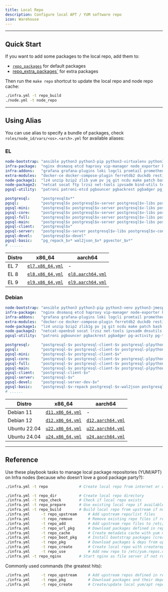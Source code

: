 ```yaml
---
title: Local Repo
description: Configure local APT / YUM software repo
icon: Warehouse
---
```



--------

## Quick Start

If you want to add some packages to the local repo, add them to:

- [`repo_packages`](/docs/infra/param#repo_packages) for default packages
- [repo_extra_packages`](/docs/infra/param/#repo_extra_packages) for extra packages

Then run the `make repo` shortcut to update the local repo and node repo cache:

```bash title="make repo"
./infra.yml -t repo_build
./node.yml -t node_repo
```



--------

## Using Alias

You can use alias to specify a bundle of packages, check `roles/node_id/vars/<os>.<arch>.yml` for available aliases:

### EL

```yaml
node-bootstrap: "ansible python3 python3-pip python3-virtualenv python3-requests python3-jmespath python3-cryptography dnf-utils modulemd-tools createrepo_c sshpass"
infra-package:  "nginx dnsmasq etcd haproxy vip-manager node_exporter keepalived_exporter pg_exporter pgbackrest_exporter redis_exporter redis minio mcli pig"
infra-addons:   "grafana grafana-plugins loki logcli promtail prometheus alertmanager pushgateway blackbox_exporter nginx_exporter pev2 certbot python3-certbot-nginx"
extra-modules:  "docker-ce docker-compose-plugin ferretdb2 duckdb restic juicefs vray grafana-infinity-ds"
node-package1:  "lz4 unzip bzip2 zlib yum pv jq git ncdu make patch bash lsof wget uuid tuned nvme-cli numactl grubby sysstat iotop htop rsync tcpdump perf flamegraph chkconfig"
node-package2:  "netcat socat ftp lrzsz net-tools ipvsadm bind-utils telnet audit ca-certificates readline vim-minimal keepalived chrony openssl openssh-server openssh-clients"
pgsql-utility:  "patroni patroni-etcd pgbouncer pgbackrest pgbadger pg_activity pg_timetable pgFormatter pg_filedump pgxnclient timescaledb-tools timescaledb-event-streamer pgcopydb pgloader"

postgresql:     "postgresql$v*"
pgsql:          "postgresql$v postgresql$v-server postgresql$v-libs postgresql$v-contrib postgresql$v-plperl postgresql$v-plpython3 postgresql$v-pltcl postgresql$v-llvmjit"
pgsql-mini:     "postgresql$v postgresql$v-server postgresql$v-libs postgresql$v-contrib"
pgsql-core:     "postgresql$v postgresql$v-server postgresql$v-libs postgresql$v-contrib postgresql$v-plperl postgresql$v-plpython3 postgresql$v-pltcl postgresql$v-llvmjit"
pgsql-full:     "postgresql$v postgresql$v-server postgresql$v-libs postgresql$v-contrib postgresql$v-plperl postgresql$v-plpython3 postgresql$v-pltcl postgresql$v-llvmjit postgresql$v-test postgresql$v-devel"
pgsql-main:     "postgresql$v postgresql$v-server postgresql$v-libs postgresql$v-contrib postgresql$v-plperl postgresql$v-plpython3 postgresql$v-pltcl postgresql$v-llvmjit pg_repack_$v* wal2json_$v* pgvector_$v*"
pgsql-client:   "postgresql$v"
pgsql-server:   "postgresql$v-server postgresql$v-libs postgresql$v-contrib"
pgsql-devel:    "postgresql$v-devel"
pgsql-basic:    "pg_repack_$v* wal2json_$v* pgvector_$v*"
# ......
```

| Distro | x86_64 | aarch64 |
|--------|---------|----------|
| EL 7 | [`el7.x86_64.yml`](https://github.com/pgsty/pigsty/blob/main/roles/node_id/vars/el7.x86_64.yml) | - |
| EL 8 | [`el8.x86_64.yml`](https://github.com/pgsty/pigsty/blob/main/roles/node_id/vars/el8.x86_64.yml) | [`el8.aarch64.yml`](https://github.com/pgsty/pigsty/blob/main/roles/node_id/vars/el8.aarch64.yml) |
| EL 9 | [`el9.x86_64.yml`](https://github.com/pgsty/pigsty/blob/main/roles/node_id/vars/el9.x86_64.yml) | [`el9.aarch64.yml`](https://github.com/pgsty/pigsty/blob/main/roles/node_id/vars/el9.aarch64.yml) |



### Debian

```yaml
node-bootstrap: "ansible python3 python3-pip python3-venv python3-jmespath dpkg-dev sshpass tnftp linux-perf"
infra-package:  "nginx dnsmasq etcd haproxy vip-manager node-exporter keepalived-exporter pg-exporter pgbackrest-exporter redis-exporter redis minio mcli pig"
infra-addons:   "grafana grafana-plugins loki logcli promtail prometheus alertmanager pushgateway blackbox-exporter nginx-exporter pev2 certbot python3-certbot-nginx"
extra-modules:  "docker-ce docker-compose-plugin ferretdb2 duckdb restic juicefs vray grafana-infinity-ds"
node-package1:  "lz4 unzip bzip2 zlib1g pv jq git ncdu make patch bash lsof wget uuid tuned nvme-cli numactl sysstat iotop htop rsync tcpdump acl chrony"
node-package2:  "netcat-openbsd socat lrzsz net-tools ipvsadm dnsutils telnet ca-certificates libreadline-dev vim-tiny keepalived openssl openssh-server openssh-client"
pgsql-utility:  "patroni pgbouncer pgbackrest pgbadger pg-activity pg-timetable pgformatter postgresql-filedump pgxnclient timescaledb-tools timescaledb-event-streamer pgcopydb pgloader"

postgresql:     "postgresql-$v postgresql-client-$v postgresql-plpython3-$v postgresql-plperl-$v postgresql-pltcl-$v postgresql-server-dev-$v"
pgsql:          "postgresql-$v postgresql-client-$v postgresql-plpython3-$v postgresql-plperl-$v postgresql-pltcl-$v"
pgsql-mini:     "postgresql-$v postgresql-client-$v"
pgsql-core:     "postgresql-$v postgresql-client-$v postgresql-plpython3-$v postgresql-plperl-$v postgresql-pltcl-$v"
pgsql-full:     "postgresql-$v postgresql-client-$v postgresql-plpython3-$v postgresql-plperl-$v postgresql-pltcl-$v postgresql-server-dev-$v"
pgsql-main:     "postgresql-$v postgresql-client-$v postgresql-plpython3-$v postgresql-plperl-$v postgresql-pltcl-$v postgresql-$v-repack postgresql-$v-wal2json postgresql-$v-pgvector"
pgsql-client:   "postgresql-client-$v"
pgsql-server:   "postgresql-$v"
pgsql-devel:    "postgresql-server-dev-$v"
pgsql-basic:    "postgresql-$v-repack postgresql-$v-wal2json postgresql-$v-pgvector"
# ......
```

| Distro | x86_64 | aarch64 |
|--------|---------|----------|
| Debian 11 | [`d11.x86_64.yml`](https://github.com/pgsty/pigsty/blob/main/roles/node_id/vars/d11.x86_64.yml) | - |
| Debian 12 | [`d12.x86_64.yml`](https://github.com/pgsty/pigsty/blob/main/roles/node_id/vars/d12.x86_64.yml) | [`d12.aarch64.yml`](https://github.com/pgsty/pigsty/blob/main/roles/node_id/vars/d12.aarch64.yml) |
| Ubuntu 22.04 | [`u22.x86_64.yml`](https://github.com/pgsty/pigsty/blob/main/roles/node_id/vars/u22.x86_64.yml) | [`u22.aarch64.yml`](https://github.com/pgsty/pigsty/blob/main/roles/node_id/vars/u22.aarch64.yml) |
| Ubuntu 24.04 | [`u24.x86_64.yml`](https://github.com/pgsty/pigsty/blob/main/roles/node_id/vars/u24.x86_64.yml) | [`u24.aarch64.yml`](https://github.com/pgsty/pigsty/blob/main/roles/node_id/vars/u24.aarch64.yml) |



--------

## Reference

Use these playbook tasks to manage local package repositories (YUM/APT) on Infra nodes (because who doesn’t love a good package party?):

```bash
./infra.yml -t repo              # Create local repo from internet or offline packages

./infra.yml -t repo_dir          # Create local repo directory
./infra.yml -t repo_check        # Check if local repo exists
./infra.yml -t repo_prepare      # Use existing local repo if available
./infra.yml -t repo_build        # Build local repo from upstream if not exists
./infra.yml     -t repo_upstream     # Add upstream repo/list files
./infra.yml     -t repo_remove       # Remove existing repo files if repo_remove=true
./infra.yml     -t repo_add          # Add upstream repo files to /etc/yum.repos.d (or apt)
./infra.yml     -t repo_url_pkg      # Download packages defined in repo_url_packages
./infra.yml     -t repo_cache        # Create metadata cache with yum makecache / apt update
./infra.yml     -t repo_boot_pkg     # Install bootstrap packages (createrepo_c, yum-utils, etc)
./infra.yml     -t repo_pkg          # Download packages & deps from upstream
./infra.yml     -t repo_create       # Create local repo with createrepo_c / dpkg-dev
./infra.yml     -t repo_use          # Add new repo to /etc/yum.repos.d | apt sources
./infra.yml -t repo_nginx        # Start nginx as file server if not running
```

Commonly used commands (the greatest hits):

```bash
./infra.yml     -t repo_upstream     # Add upstream repos defined in repo_upstream
./infra.yml     -t repo_pkg          # Download packages and their dependencies
./infra.yml     -t repo_create       # Create/update local yum/apt repo
```
